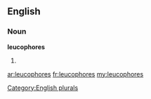 ==English==

===Noun===
'''leucophores'''

# {{plural of|[[leucophore]]}}

[[Category:English plurals]]

[[ar:leucophores]]
[[fr:leucophores]]
[[my:leucophores]]